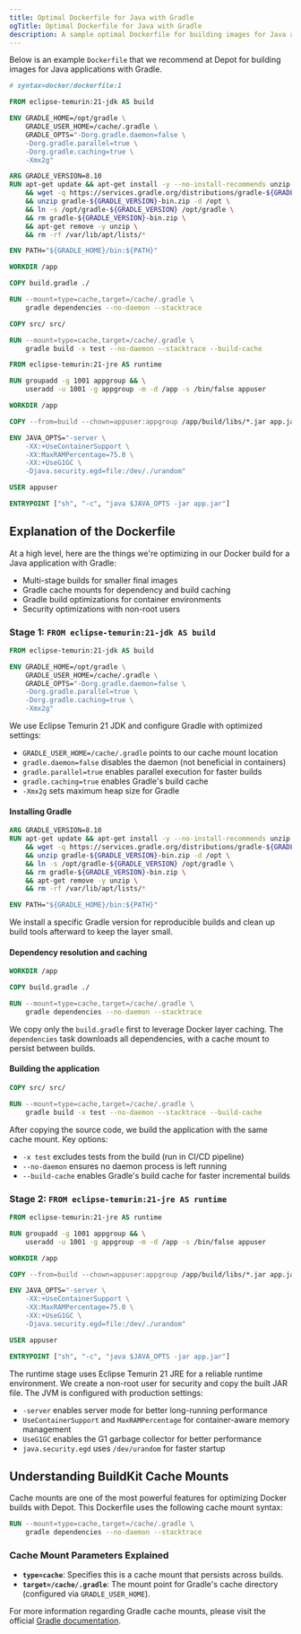 ```yaml
---
title: Optimal Dockerfile for Java with Gradle
ogTitle: Optimal Dockerfile for Java with Gradle
description: A sample optimal Dockerfile for building images for Java applications using Gradle from us at Depot.
---
```


Below is an example `Dockerfile` that we recommend at Depot for building images for Java applications with Gradle.

```dockerfile
# syntax=docker/dockerfile:1

FROM eclipse-temurin:21-jdk AS build

ENV GRADLE_HOME=/opt/gradle \
    GRADLE_USER_HOME=/cache/.gradle \
    GRADLE_OPTS="-Dorg.gradle.daemon=false \
    -Dorg.gradle.parallel=true \
    -Dorg.gradle.caching=true \
    -Xmx2g"

ARG GRADLE_VERSION=8.10
RUN apt-get update && apt-get install -y --no-install-recommends unzip \
    && wget -q https://services.gradle.org/distributions/gradle-${GRADLE_VERSION}-bin.zip \
    && unzip gradle-${GRADLE_VERSION}-bin.zip -d /opt \
    && ln -s /opt/gradle-${GRADLE_VERSION} /opt/gradle \
    && rm gradle-${GRADLE_VERSION}-bin.zip \
    && apt-get remove -y unzip \
    && rm -rf /var/lib/apt/lists/*

ENV PATH="${GRADLE_HOME}/bin:${PATH}"

WORKDIR /app

COPY build.gradle ./

RUN --mount=type=cache,target=/cache/.gradle \
    gradle dependencies --no-daemon --stacktrace

COPY src/ src/

RUN --mount=type=cache,target=/cache/.gradle \
    gradle build -x test --no-daemon --stacktrace --build-cache

FROM eclipse-temurin:21-jre AS runtime

RUN groupadd -g 1001 appgroup && \
    useradd -u 1001 -g appgroup -m -d /app -s /bin/false appuser

WORKDIR /app

COPY --from=build --chown=appuser:appgroup /app/build/libs/*.jar app.jar

ENV JAVA_OPTS="-server \
    -XX:+UseContainerSupport \
    -XX:MaxRAMPercentage=75.0 \
    -XX:+UseG1GC \
    -Djava.security.egd=file:/dev/./urandom"

USER appuser

ENTRYPOINT ["sh", "-c", "java $JAVA_OPTS -jar app.jar"]
```

## Explanation of the Dockerfile

At a high level, here are the things we're optimizing in our Docker build for a Java application with Gradle:

- Multi-stage builds for smaller final images
- Gradle cache mounts for dependency and build caching
- Gradle build optimizations for container environments
- Security optimizations with non-root users

### Stage 1: `FROM eclipse-temurin:21-jdk AS build`

```dockerfile
FROM eclipse-temurin:21-jdk AS build

ENV GRADLE_HOME=/opt/gradle \
    GRADLE_USER_HOME=/cache/.gradle \
    GRADLE_OPTS="-Dorg.gradle.daemon=false \
    -Dorg.gradle.parallel=true \
    -Dorg.gradle.caching=true \
    -Xmx2g"
```

We use Eclipse Temurin 21 JDK and configure Gradle with optimized settings:

- `GRADLE_USER_HOME=/cache/.gradle` points to our cache mount location
- `gradle.daemon=false` disables the daemon (not beneficial in containers)
- `gradle.parallel=true` enables parallel execution for faster builds
- `gradle.caching=true` enables Gradle's build cache
- `-Xmx2g` sets maximum heap size for Gradle

#### Installing Gradle

```dockerfile
ARG GRADLE_VERSION=8.10
RUN apt-get update && apt-get install -y --no-install-recommends unzip \
    && wget -q https://services.gradle.org/distributions/gradle-${GRADLE_VERSION}-bin.zip \
    && unzip gradle-${GRADLE_VERSION}-bin.zip -d /opt \
    && ln -s /opt/gradle-${GRADLE_VERSION} /opt/gradle \
    && rm gradle-${GRADLE_VERSION}-bin.zip \
    && apt-get remove -y unzip \
    && rm -rf /var/lib/apt/lists/*

ENV PATH="${GRADLE_HOME}/bin:${PATH}"
```

We install a specific Gradle version for reproducible builds and clean up build tools afterward to keep the layer small.

#### Dependency resolution and caching

```dockerfile
WORKDIR /app

COPY build.gradle ./

RUN --mount=type=cache,target=/cache/.gradle \
    gradle dependencies --no-daemon --stacktrace
```

We copy only the `build.gradle` first to leverage Docker layer caching. The `dependencies` task downloads all dependencies, with a cache mount to persist between builds.

#### Building the application

```dockerfile
COPY src/ src/

RUN --mount=type=cache,target=/cache/.gradle \
    gradle build -x test --no-daemon --stacktrace --build-cache
```

After copying the source code, we build the application with the same cache mount. Key options:

- `-x test` excludes tests from the build (run in CI/CD pipeline)
- `--no-daemon` ensures no daemon process is left running
- `--build-cache` enables Gradle's build cache for faster incremental builds

### Stage 2: `FROM eclipse-temurin:21-jre AS runtime`

```dockerfile
FROM eclipse-temurin:21-jre AS runtime

RUN groupadd -g 1001 appgroup && \
    useradd -u 1001 -g appgroup -m -d /app -s /bin/false appuser

WORKDIR /app

COPY --from=build --chown=appuser:appgroup /app/build/libs/*.jar app.jar

ENV JAVA_OPTS="-server \
    -XX:+UseContainerSupport \
    -XX:MaxRAMPercentage=75.0 \
    -XX:+UseG1GC \
    -Djava.security.egd=file:/dev/./urandom"

USER appuser

ENTRYPOINT ["sh", "-c", "java $JAVA_OPTS -jar app.jar"]
```

The runtime stage uses Eclipse Temurin 21 JRE for a reliable runtime environment. We create a non-root user for security and copy the built JAR file. The JVM is configured with production settings:

- `-server` enables server mode for better long-running performance
- `UseContainerSupport` and `MaxRAMPercentage` for container-aware memory management
- `UseG1GC` enables the G1 garbage collector for better performance
- `java.security.egd` uses `/dev/urandom` for faster startup

## Understanding BuildKit Cache Mounts

Cache mounts are one of the most powerful features for optimizing Docker builds with Depot. This Dockerfile uses the following cache mount syntax:

```dockerfile
RUN --mount=type=cache,target=/cache/.gradle \
    gradle dependencies --no-daemon --stacktrace
```

### Cache Mount Parameters Explained

- **`type=cache`**: Specifies this is a cache mount that persists across builds.
- **`target=/cache/.gradle`**: The mount point for Gradle's cache directory (configured via `GRADLE_USER_HOME`).

For more information regarding Gradle cache mounts, please visit the official [Gradle documentation](https://docs.gradle.org/current/userguide/build_cache.html).
